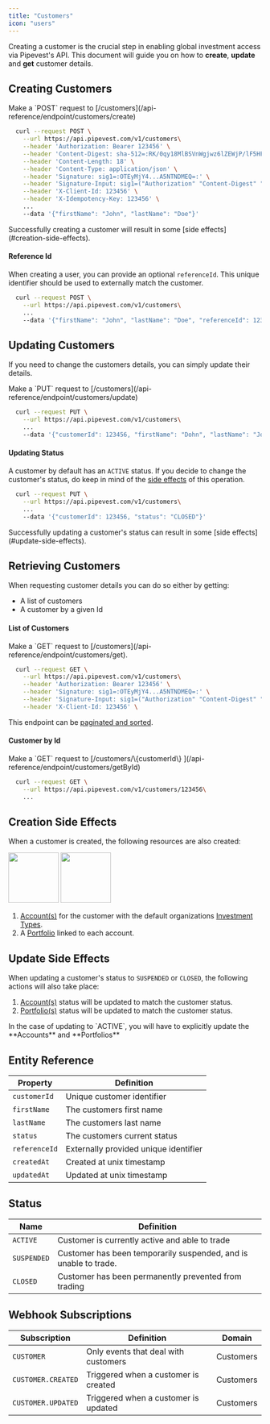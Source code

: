 ```yaml
---
title: "Customers"
icon: "users"
---
```


Creating a customer is the crucial step in enabling global investment access via Pipevest's API.
This document will guide you on how to **create**, **update** and **get** customer details.

## Creating Customers

<Tip>
  Make a `POST` request to
  [/customers](/api-reference/endpoint/customers/create)
</Tip>

```bash
  curl --request POST \
    --url https://api.pipevest.com/v1/customers\
    --header 'Authorization: Bearer 123456' \
    --header 'Content-Digest: sha-512=:RK/0qy18MlBSVnWgjwz6lZEWjP/lF5HF9bvEF8FabDg=:' \
    --header 'Content-Length: 18' \
    --header 'Content-Type: application/json' \
    --header 'Signature: sig1=:OTEyMjY4...A5NTNDMEQ=:' \
    --header 'Signature-Input: sig1=("Authorization" "Content-Digest" "Content-Length" "Content-Type" "X-Client-Id" "X-Idempotency-Key" "@method" "@target-uri" "@path" "@query");keyid="staging-pipevest-ed25519";created=1732893484;expires=1732893584' \
    --header 'X-Client-Id: 123456' \
    --header 'X-Idempotency-Key: 123456' \
    ...
    --data '{"firstName": "John", "lastName": "Doe"}'
```

<Warning>
  Successfully creating a customer will result in some [side
  effects](#creation-side-effects).
</Warning>

#### Reference Id

When creating a user, you can provide an optional `referenceId`. This unique identifier should be used to externally match the customer.

```bash
  curl --request POST \
    --url https://api.pipevest.com/v1/customers\
    ...
    --data '{"firstName": "John", "lastName": "Doe", "referenceId": 123456}'
```

## Updating Customers

If you need to change the customers details, you can simply update their details.

<Tip>
  Make a `PUT` request to [/customers](/api-reference/endpoint/customers/update)
</Tip>

```bash
  curl --request PUT \
    --url https://api.pipevest.com/v1/customers\
    ...
    --data '{"customerId": 123456, "firstName": "Dohn", "lastName": "Joe"}'
```

#### Updating Status

A customer by default has an `ACTIVE` status. If you decide to change the customer's status, do keep in mind of the [side
effects](#update-side-effects) of this operation.

```bash
  curl --request PUT \
    --url https://api.pipevest.com/v1/customers\
    ...
    --data '{"customerId": 123456, "status": "CLOSED"}'
```

<Warning>
  Successfully updating a customer's status can result in some [side
  effects](#update-side-effects).
</Warning>

## Retrieving Customers

When requesting customer details you can do so either by getting:

- A list of customers
- A customer by a given Id

#### List of Customers

<Tip>
  Make a `GET` request to [/customers](/api-reference/endpoint/customers/get).
</Tip>

```bash
  curl --request GET \
    --url https://api.pipevest.com/v1/customers\
    --header 'Authorization: Bearer 123456' \
    --header 'Signature: sig1=:OTEyMjY4...A5NTNDMEQ=:' \
    --header 'Signature-Input: sig1=("Authorization" "Content-Digest" "Content-Length" "Content-Type" "X-Client-Id" "X-Idempotency-Key" "@method" "@target-uri" "@path" "@query");keyid="staging-pipevest-ed25519";created=1732893484;expires=1732893584' \
    --header 'X-Client-Id: 123456' \
```

<Note>This endpoint can be [paginated and sorted](/concepts/pagination).</Note>

#### Customer by Id

<Tip>
  Make a `GET` request to [/customers/\{customerId\}
  ](/api-reference/endpoint/customers/getById)
</Tip>

```bash
  curl --request GET \
    --url https://api.pipevest.com/v1/customers/123456\
    ...
```

## Creation Side Effects

When a customer is created, the following resources are also created:

<img
  className="block dark:hidden"
  height="100"
  src="/images/customer-side-effect.png"
/>
<img
  className="hidden dark:block"
  height="100"
  src="/images/customer-side-effect-dark.png"
/>

1. [Account(s)](/guides/accounts) for the customer with the default organizations [Investment Types](/guides/investments#investment-types).
2. A [Portfolio](/guides/portfolios) linked to each account.

## Update Side Effects

When updating a customer's status to `SUSPENDED` or `CLOSED`, the following actions will also take place:

1. [Account(s)](/guides/accounts) status will be updated to match the customer status.
2. [Portfolio(s)](/guides/portfolios) status will be updated to match the customer status.

<Note>
  In the case of updating to `ACTIVE`, you will have to explicitly update the
  **Accounts** and **Portfolios**
</Note>

## Entity Reference

| Property      | Definition                            |
| ------------- | ------------------------------------- |
| `customerId`  | Unique customer identifier            |
| `firstName`   | The customers first name              |
| `lastName`    | The customers last name               |
| `status`      | The customers current status          |
| `referenceId` | Externally provided unique identifier |
| `createdAt`   | Created at unix timestamp             |
| `updatedAt`   | Updated at unix timestamp             |

## Status

| Name        | Definition                                                       |
| ----------- | ---------------------------------------------------------------- |
| `ACTIVE`    | Customer is currently active and able to trade                   |
| `SUSPENDED` | Customer has been temporarily suspended, and is unable to trade. |
| `CLOSED`    | Customer has been permanently prevented from trading             |

## Webhook Subscriptions

| Subscription       | Definition                           | Domain    |
| ------------------ | ------------------------------------ | --------- |
| `CUSTOMER`         | Only events that deal with customers | Customers |
| `CUSTOMER.CREATED` | Triggered when a customer is created | Customers |
| `CUSTOMER.UPDATED` | Triggered when a customer is updated | Customers |
